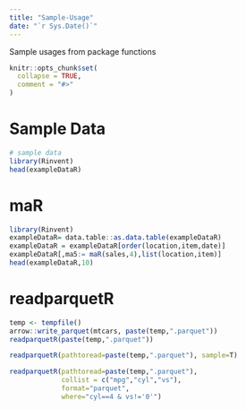 ```yaml
---
title: "Sample-Usage"
date: "`r Sys.Date()`"
---
```


Sample usages from package functions


```r
knitr::opts_chunk$set(
  collapse = TRUE,
  comment = "#>"
)
```

# Sample Data
```r
# sample data
library(Rinvent)
head(exampleDataR)
```

# maR 
``` r
library(Rinvent)
exampleDataR= data.table::as.data.table(exampleDataR)
exampleDataR = exampleDataR[order(location,item,date)]
exampleDataR[,ma5:= maR(sales,4),list(location,item)]
head(exampleDataR,10)
```

# readparquetR
``` r
temp <- tempfile()
arrow::write_parquet(mtcars, paste(temp,".parquet"))
readparquetR(paste(temp,".parquet"))

readparquetR(pathtoread=paste(temp,".parquet"), sample=T)

readparquetR(pathtoread=paste(temp,".parquet"), 
             collist = c("mpg","cyl","vs"),
             format="parquet",
             where="cyl==4 & vs!='0'")

```
